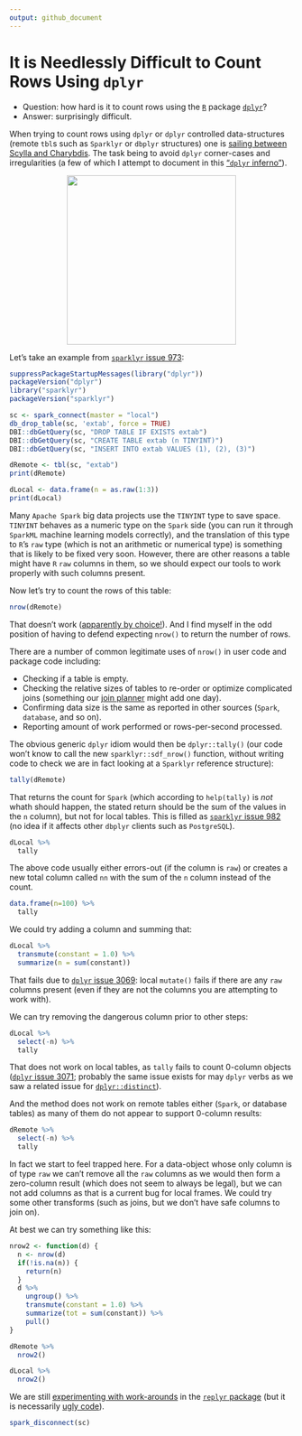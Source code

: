```yaml
---
output: github_document
---
```


# It is Needlessly Difficult to Count Rows Using `dplyr`

<!-- *.md is generated from *.Rmd. Please edit that file -->

  * Question: how hard is it to count rows using the [`R`](https://www.r-project.org) package [`dplyr`]( https://CRAN.R-project.org/package=dplyr)?
  * Answer: surprisingly difficult.
  
When trying to count rows using `dplyr` or `dplyr` controlled data-structures (remote `tbl`s such as `Sparklyr` or `dbplyr` structures) one is [sailing between Scylla and Charybdis](https://en.wikipedia.org/wiki/Between_Scylla_and_Charybdis).  The task being to avoid `dplyr` corner-cases and irregularities (a few of which I attempt to document in this ["`dplyr` inferno"](https://github.com/WinVector/Examples/blob/master/dplyr/dplyrQuiz.md)).

<center>
<a href="https://en.wikipedia.org/wiki/Between_Scylla_and_Charybdis">
<img src="Johann_Heinrich_Fusili.jpg" width="300">
</a>
</center>

  
Let's take an example from [`sparklyr` issue 973](https://github.com/rstudio/sparklyr/issues/973):

```r
suppressPackageStartupMessages(library("dplyr"))
packageVersion("dplyr")
library("sparklyr")
packageVersion("sparklyr")

sc <- spark_connect(master = "local")
db_drop_table(sc, 'extab', force = TRUE)
DBI::dbGetQuery(sc, "DROP TABLE IF EXISTS extab")
DBI::dbGetQuery(sc, "CREATE TABLE extab (n TINYINT)")
DBI::dbGetQuery(sc, "INSERT INTO extab VALUES (1), (2), (3)")

dRemote <- tbl(sc, "extab")
print(dRemote)

dLocal <- data.frame(n = as.raw(1:3))
print(dLocal)
```

Many `Apache Spark` big data projects use the `TINYINT` type to save space.  `TINYINT`
behaves as a numeric type on the `Spark` side (you can run it through `SparkML` machine learning
models correctly), and the translation of this type to `R`'s `raw` type (which is not an
arithmetic or numerical type) is something that is likely to be fixed very soon.  However,
there are other reasons a table might have `R` `raw` columns in them, so we should expect our
tools to work properly with such columns present.

Now let's try to count the rows of this table:

```r
nrow(dRemote)
```

That doesn't work ([apparently by choice!](http://www.win-vector.com/blog/2017/08/why-to-use-the-replyr-r-package/)).  And I find myself in the odd position of having to defend expecting `nrow()` to return the number of rows.

There are a number of common legitimate uses of `nrow()` in user code and package code including:

  * Checking if a table is empty.
  * Checking the relative sizes of tables to re-order or optimize complicated joins (something our [join planner](http://www.win-vector.com/blog/2017/07/join-dependency-sorting/) might add one day).
  * Confirming data size is the same as reported in other sources (`Spark`, `database`, and so on).
  * Reporting amount of work performed or rows-per-second processed.
  
The obvious generic `dplyr` idiom would then be `dplyr::tally()` (our code won't know to call the new `sparklyr::sdf_nrow()` function, without writing code to check we are in fact looking at a `Sparklyr` reference structure):

```r
tally(dRemote)
```

That returns the count for `Spark` (which according to `help(tally)` is *not* whath should happen, the stated return should be the sum of the values in the `n` column), but not for local tables. This is filled as [`sparklyr` issue 982](https://github.com/rstudio/sparklyr/issues/982) (no idea if it affects other `dbplyr` clients such as `PostgreSQL`).

```r
dLocal %>% 
  tally
```

The above code usually either errors-out (if the column is `raw`) or creates a new total column called `nn` with the sum of the `n` column instead of the count.

```r
data.frame(n=100) %>% 
  tally
```

We could try adding a column and summing that:

```r
dLocal %>% 
  transmute(constant = 1.0) %>%
  summarize(n = sum(constant))
```

That fails due to [`dplyr` issue 3069](https://github.com/tidyverse/dplyr/issues/3069): local `mutate()` fails if there are any `raw` columns present (even if they are not the columns you are attempting to work with).

We can try removing the dangerous column prior to other steps:

```r
dLocal %>% 
  select(-n) %>%
  tally
```

That does not work on local tables, as `tally` fails to count 0-column objects ([`dplyr` issue 3071](https://github.com/tidyverse/dplyr/issues/3071); probably the same issue exists for 
may `dplyr` verbs as we saw a related issue for [`dplyr::distinct`](https://github.com/tidyverse/dplyr/issues/2954)).

And the method does not work on remote tables either (`Spark`, or database tables) as
many of them do not appear to support 0-column results:

```r
dRemote %>% 
  select(-n) %>%
  tally
```

In fact we start to feel trapped here.  For a data-object whose only column is of type `raw` we
can't remove all the `raw` columns as we would then form a zero-column result (which 
does not seem to always be legal), but we can not add columns as that is a current bug
for local frames.  We could try some other transforms (such as joins, but we don't have 
safe columns to join on).

At best we can try something like this:

```r
nrow2 <- function(d) {
  n <- nrow(d)
  if(!is.na(n)) {
    return(n)
  }
  d %>% 
    ungroup() %>%
    transmute(constant = 1.0) %>% 
    summarize(tot = sum(constant)) %>%
    pull()
}

dRemote %>% 
  nrow2()

dLocal %>% 
  nrow2()
```

We are still [experimenting with work-arounds](https://winvector.github.io/replyr/reference/replyr_nrow.html) in the [`replyr` package](https://winvector.github.io/replyr/) (but it is necessarily [ugly code](https://github.com/WinVector/replyr/blob/master/R/nrow.R)).

```r
spark_disconnect(sc)
```


